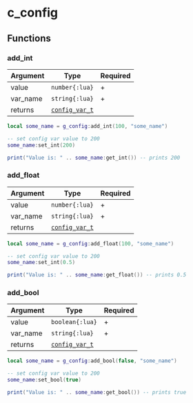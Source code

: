 # c_config

## Functions

### add_int

| Argument | Type                                    | Required |
| -------- | --------------------------------------- | -------- |
| value    | `number{:lua}`                                | +        |
| var_name | `string{:lua}`                                | +        |
| returns  | [`config_var_t`](/structs/config_var_t) |          |

```lua
local some_name = g_config:add_int(100, "some_name")

-- set config var value to 200
some_name:set_int(200)

print("Value is: " .. some_name:get_int()) -- prints 200
```

### add_float

| Argument | Type                                    | Required |
| -------- | --------------------------------------- | -------- |
| value    | `number{:lua}`                                | +        |
| var_name | `string{:lua}`                                | +        |
| returns  | [`config_var_t`](/structs/config_var_t) |          |

```lua
local some_name = g_config:add_float(100, "some_name")

-- set config var value to 200
some_name:set_int(0.5)

print("Value is: " .. some_name:get_float()) -- prints 0.5
```

### add_bool

| Argument | Type                                    | Required |
| -------- | --------------------------------------- | -------- |
| value    | `boolean{:lua}`                               | +        |
| var_name | `string{:lua}`                                | +        |
| returns  | [`config_var_t`](/structs/config_var_t) |          |

```lua
local some_name = g_config:add_bool(false, "some_name")

-- set config var value to 200
some_name:set_bool(true)

print("Value is: " .. some_name:get_bool()) -- prints true
```
